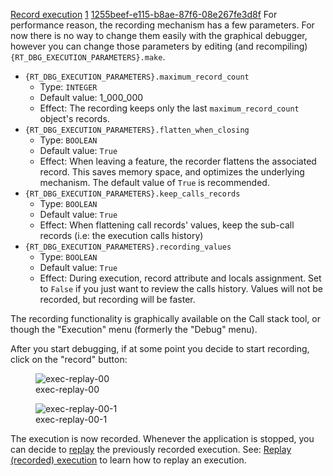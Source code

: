 [[Property:title|Record execution]]
[[Property:weight|1]]
[[Property:uuid|1255beef-e115-b8ae-87f6-08e267fe3d8f]]
For performance reason, the recording mechanism has a few parameters. For now there is no way to change them easily with the graphical debugger, however you can change those parameters by editing (and recompiling) <code>{RT_DBG_EXECUTION_PARAMETERS}.make</code>. 
* <code>{RT_DBG_EXECUTION_PARAMETERS}.maximum_record_count</code>
** Type: <code>INTEGER</code>
** Default value: 1_000_000
** Effect: The recording keeps only the last <code>maximum_record_count</code> object's records.
* <code>{RT_DBG_EXECUTION_PARAMETERS}.flatten_when_closing</code>
** Type: <code>BOOLEAN</code>
** Default value: <code>True</code> 
** Effect: When leaving a feature, the recorder flattens the associated record. This saves memory space, and optimizes the underlying mechanism. The default value of <code>True</code> is recommended.
* <code>{RT_DBG_EXECUTION_PARAMETERS}.keep_calls_records</code>
** Type: <code>BOOLEAN</code>
** Default value: <code>True</code>
** Effect: When flattening call records' values, keep the sub-call records (i.e: the execution calls history)
* <code>{RT_DBG_EXECUTION_PARAMETERS}.recording_values</code>
** Type: <code>BOOLEAN</code>
** Default value: <code>True</code>
** Effect: During execution, record attribute and locals assignment. Set to <code>False</code> if you just want to review the calls history. Values will not be recorded, but recording will be faster.


{{warning|Since there is no way to restore local values when the execution left the related call stack frame, the recording discards the recorded local values.}}


The recording functionality is graphically available on the Call stack tool, or though the "Execution" menu (formerly the "Debug" menu). 

After you start debugging, if at some point you decide to start recording, click on the "record" button:


[[Image:exec-replay-00]]


{{note|If you want to record from the beginning, just enable the recording before starting the debug session (the recording button is a toggle button)}}


{{tip|You can also use the "When hits.." actions of [[Breakpoint editing|breakpoints]]  to start and stop the execution recording. This can be useful to record only the part of an execution that you are interested in.}}


[[Image:exec-replay-00-1]]


The execution is now recorded. Whenever the application is stopped, you can decide to [[Replay (recorded) execution|replay]] the previously recorded execution. See: [[Replay (recorded) execution]] to learn how to replay an execution.


{{note|EiffelStudio provides record and replay only in classic mode. So, it is not yet supported for .NET systems.}}



